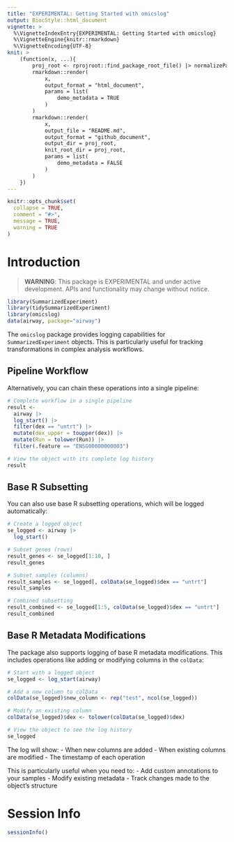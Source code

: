 ```yaml
---
title: "EXPERIMENTAL: Getting Started with omicslog"
output: BiocStyle::html_document
vignette: >
  %\VignetteIndexEntry{EXPERIMENTAL: Getting Started with omicslog}
  %\VignetteEngine{knitr::rmarkdown}
  %\VignetteEncoding{UTF-8}
knit: >
    (function(x, ...){
        proj_root <- rprojroot::find_package_root_file() |> normalizePath()
        rmarkdown::render(
            x,
            output_format = "html_document",
            params = list(
                demo_metadata = TRUE
            )
        )
        rmarkdown::render(
            x,
            output_file = "README.md",
            output_format = "github_document",
            output_dir = proj_root,
            knit_root_dir = proj_root,
            params = list(
                demo_metadata = FALSE
            )
        )
    })
---
```


```r
knitr::opts_chunk$set(
  collapse = TRUE,
  comment = "#>",
  message = TRUE,
  warning = TRUE
)
```

# Introduction

> **WARNING**: This package is EXPERIMENTAL and under active development. APIs and functionality may change without notice.

```r
library(SummarizedExperiment)
library(tidySummarizedExperiment)
library(omicslog)
data(airway, package="airway")
```

The `omicslog` package provides logging capabilities for `SummarizedExperiment` objects. 
This is particularly useful for tracking transformations in complex analysis workflows.

## Pipeline Workflow

Alternatively, you can chain these operations into a single pipeline:

```r
# Complete workflow in a single pipeline
result <- 
  airway |>
  log_start() |>
  filter(dex == "untrt") |>
  mutate(dex_upper = toupper(dex)) |>
  mutate(Run = tolower(Run)) |> 
  filter(.feature == "ENSG00000000003")

# View the object with its complete log history
result
```

## Base R Subsetting

You can also use base R subsetting operations, which will be logged automatically:

```r
# Create a logged object
se_logged <- airway |>
  log_start()

# Subset genes (rows)
result_genes <- se_logged[1:10, ]
result_genes

# Subset samples (columns)
result_samples <- se_logged[, colData(se_logged)$dex == "untrt"]
result_samples

# Combined subsetting
result_combined <- se_logged[1:5, colData(se_logged)$dex == "untrt"]
result_combined
```


## Base R Metadata Modifications

The package also supports logging of base R metadata modifications. This includes operations like adding or modifying columns in the `colData`:

```r
# Start with a logged object
se_logged <- log_start(airway)

# Add a new column to colData
colData(se_logged)$new_column <- rep("test", ncol(se_logged))

# Modify an existing column
colData(se_logged)$dex <- tolower(colData(se_logged)$dex)

# View the object to see the log history
se_logged
```

The log will show:
- When new columns are added
- When existing columns are modified
- The timestamp of each operation

This is particularly useful when you need to:
- Add custom annotations to your samples
- Modify existing metadata
- Track changes made to the object's structure

# Session Info

```r
sessionInfo()
``` 